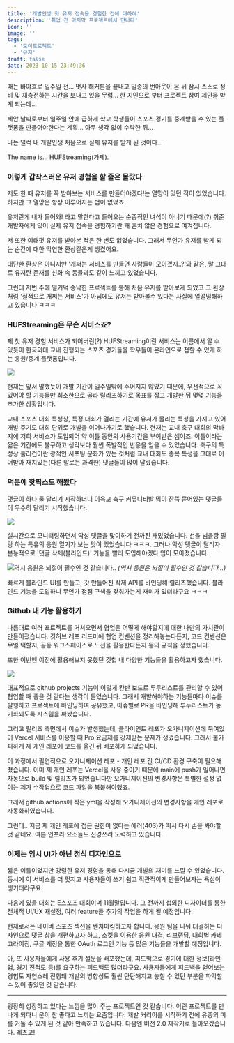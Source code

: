 ```yaml
---
title: '개발인생 첫 유저 접속을 경험한 건에 대하여'
description: '취업 전 마지막 프로젝트에서 만나다'
icon: ''
image: ''
tags:
  - '토이프로젝트'
  - '유저'
draft: false
date: 2023-10-15 23:49:36
---
```


때는 바야흐로 일주일 전... 멋사 해커톤을 끝내고 일종의 번아웃이 온 뒤 잠시 스스로 정비 및 재충전하는 시간을 보내고 있을 무렵... 한 지인으로 부터 프로젝트 참여 제안을 받게 되는데...

제안 날짜로부터 일주일 안에 급하게 학교 학생들이 스포츠 경기를 중계받을 수 있는 플랫폼을 만들어야한다는 계획... 아무 생각 없이 수락한 뒤...

나는 덜컥 내 개발인생 처음으로 실제 유저를 받게 된 것이다...

The name is... HUFStreaming(가제).

### 이렇게 갑작스러운 유저 경험을 할 줄은 몰랐다

저도 한 때 유저를 꼭 받아보는 서비스를 만들어야겠다!는 열망이 있던 적이 있었습니다. 하지만 그 열망은 항상 이루어지는 법이 없었죠.

유저란게 내가 들어와! 라고 말한다고 들어오는 순종적인 녀석이 아니기 때문에(?) 취준개발자에게 있어 실제 유저 접속을 경험하기란 꽤 흔치 않은 경험으로 여겨집니다.

저 또한 여태껏 유저를 받아본 적은 한 번도 없었습니다. 그래서 무언가 유저를 받게 되는 순간에 대한 막연한 환상같은게 생겼어요.

대단한 환상은 아니지만 '개쩌는 서비스를 만들면 사람들이 모이겠지..?'와 같은, 말 그대로 유저란 존재를 신화 속 동물과도 같이 느끼고 있었습니다.

그런데 저번 주에 덜커덕 승낙한 프로젝트를 통해 처음 유저를 받아보게 되었고 그 환상처럼 '질적으로 개쩌는 서비스'가 아님에도 유저는 받아볼수 있다는 사실에 얼떨떨해하고 있습니다 ㅋㅋㅋ

### HUFStreaming은 무슨 서비스죠?

제 첫 유저 경험 서비스가 되어버린(?) HUFStreaming이란 서비스는 이름에서 알 수 있듯이 한국외대 교내 진행되는 스포츠 경기들을 학우들이 온라인으로 접할 수 있게 하는 응원/중계 플랫폼입니다.

![](https://velog.velcdn.com/images/kwak1539/post/a107ab33-0292-4a6b-8a56-b691ed8b8b7f/image.png)

현재는 앞서 말했듯이 개발 기간이 일주일밖에 주어지지 않았기 때문에, 우선적으로 꼭 있어야 할 기능들만 최소한으로 골라 릴리즈하기로 목표를 잡고 개발한 뒤 몇몇 기능을 추가한 상황입니다.

교내 스포츠 대회 특성상, 특정 대회가 열리는 기간에 유저가 몰리는 특성을 가지고 있어 개발 주기도 대회 단위로 개발을 이어나가기로 했습니다.
현재는 교내 축구 대회의 막바지에 저희 서비스가 도입되어 약 이틀 동안의 사용기간을 부여받은 셈이죠.
이틀이라는 짧은 기간에도 불구하고 생각보다 훨씬 폭발적인 반응을 얻을 수 있었습니다. 축구의 특성상 훌리건이란 광적인 서포팅 문화가 있는 것처럼 교내 대회도 종목 특성을 그대로 이어받아 재치있는(다른 말로는 과격한) 댓글들이 많이 달렸습니다.

### 덕분에 핫픽스도 해봤다

댓글이 하나 둘 달리기 시작하더니 이윽고 축구 커뮤니티발 밈이 잔뜩 묻어있는 댓글들이 무수히 달리기 시작했습니다.

![](https://velog.velcdn.com/images/kwak1539/post/a880bb7d-3f7e-4cd2-9b19-5866d44bc3f9/image.png)

실시간으로 모니터링하면서 악성 댓글을 맞이하기 전까진 재밌었습니다. 선을 넘을랑 말랑 하는 특유의 응원 열기가 보는 맛이 있었습니다 ㅋㅋㅋ. 그러나 악성 댓글이 달리자 본능적으로 '댓글 삭제(블라인드)' 기능을 빨리 도입해야겠다 입이 모아졌습니다.

![역시 응원은 뇌절이 필수인 것 같습니다..](https://velog.velcdn.com/images/kwak1539/post/959e6ee7-61d1-4b6f-9eae-bfb29446af36/image.png '역시 응원은 뇌절이 필수인 것 같습니다..')
_(역시 응원은 뇌절이 필수인 것 같습니다...)_

빠르게 블라인드 UI를 만들고, 갓 만들어진 삭제 API를 바인딩해 릴리즈했습니다. 블라인드 기능을 도입하니 무언가 점점 구색을 갖춰가는게 재미가 있더라구요 ㅋㅋㅋ

### Github 내 기능 활용하기

나름대로 여러 프로젝트를 거쳐오면서 협업은 어떻게 해야할지에 대한 나만의 가치관이 만들어졌습니다. 깃허브 레포 리드미에 협업 컨벤션을 정리해놓는다든지, 코드 컨벤션은 무얼 택할지, 공동 워크스페이스로 노션을 활용한다든지 등의 규칙을 정했습니다.

또한 이번엔 이전에 활용해보지 못했던 깃헙 내 다양한 기능들을 활용하고자 했습니다.

![](https://velog.velcdn.com/images/kwak1539/post/437c5276-e735-4694-a5d2-2408b17dcc2b/image.png)

대표적으로 github projects 기능이 이렇게 칸반 보드로 투두리스트를 관리할 수 있어 협업할 때 좋을 것 같다는 생각이 들었습니다. 그래서 개발해야하는 기능들마다 이슈를 발행하고 프로젝트에 바인딩하여 공유했고, 이슈별로 PR을 바인딩해 투두리스트가 동기화되도록 시스템을 짜봤습니다.

그리고 릴리즈 측면에서 이슈가 발생했는데, 클라이언트 레포가 오가니제이션에 묶여있어 Vercel 서비스를 이용할 때 Pro 요금제를 강제받는 문제가 생겼습니다. 그래서 불가피하게 제 개인 레포에 코드를 옮긴 뒤 배포하게 되었습니다.

이 과정에서 필연적으로 오가니제이션 레포 - 개인 레포 간 CI/CD 환경 구축이 필요해졌습니다. 이미 제 개인 레포는 Vercel을 사용 중이기 때문에 main에 push가 일어나면 자동으로 build 및 릴리즈가 되었습니다만 오가니제이션의 변경사항은 특별한 설정 없이는 제가 수작업으로 코드 파일을 복붙해야했죠.

그래서 github actions에 작은 yml을 작성해 오가니제이션의 변경사항을 개인 레포로 자동화하였습니다.

그런데.. 지금 제 개인 레포에 접근 권한이 없다는 에러(403)가 떠서 다시 손을 봐야할 것 같네요. 여튼 인프라 요소들도 신경쓰려 노력하고 있습니다.

### 이제는 임시 UI가 아닌 정식 디자인으로

짧은 이틀이었지만 강렬한 유저 경험을 통해 다시금 개발의 재미를 느낄 수 있었습니다. 동시에 이 서비스를 더 멋지고 사용자들이 쓰기 쉽고 직관적이게 만들어보자는 욕심이 생기더라구요.

다음에 있을 대회는 E스포츠 대회이며 11월말입니다. 그 전까지 섭외한 디자이너를 통한 전체적 UI/UX 재설정, 여러 feature들 추가의 작업을 하게 될 예정입니다.

현재로서는 네이버 스포츠 섹션을 벤치마킹하고자 합니다. 응원 팀을 나눠 대결하는 디자인으로 댓글 창을 개편하고자 하고, 소켓을 이용한 응원 대결, 리브랜딩, 대회별 카테고라이징, 구글 계정을 통한 OAuth 로그인 기능 등 많은 기능들을 개발할 예정입니다.

아, 또 사용자들에게 사용 후기 설문을 배포했는데, 피드백으로 경기에 대한 정보(라인업, 경기 진척도 등)를 요구하는 피드백도 많더라구요.
사용자들에게 피드백을 얻어보는 경험도 자연스레 진행돼 개발의 방향성도 훨씬 탄탄해지고 놓칠 수 있던 부분을 파악할 수 있어 좋았던 것 같습니다.

---

굉장히 성장하고 있다는 느낌을 많이 주는 프로젝트인 것 같습니다. 이런 프로젝트를 만나게 되다니 운이 참 좋다고 느끼는 요즘입니다. 개발 커리어를 시작하기 전에 유종의 미를 거둘 수 있게 된 것 같아 만족하고 있습니다. 다음엔 버전 2.0 제작기로 돌아오겠습니다. 레츠고!
